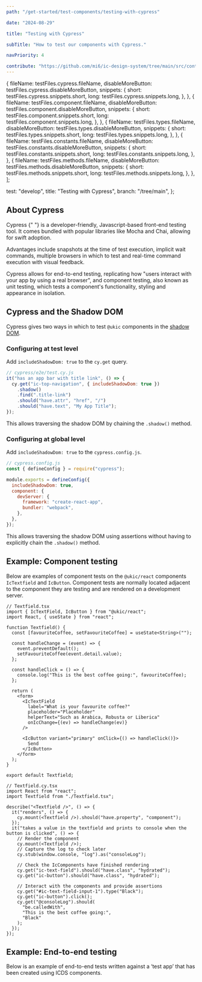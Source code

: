 ```yaml
---
path: "/get-started/test-components/testing-with-cypress"

date: "2024-08-29"

title: "Testing with Cypress"

subTitle: "How to test our components with Cypress."

navPriority: 4

contribute: "https://github.com/mi6/ic-design-system/tree/main/src/content/structured/get-started/testing-with-cypress.mdx"
---
```



  {
    fileName: testFiles.cypress.fileName,
    disableMoreButton: testFiles.cypress.disableMoreButton,
    snippets: {
      short: testFiles.cypress.snippets.short,
      long: testFiles.cypress.snippets.long,
    },
  },
  {
    fileName: testFiles.component.fileName,
    disableMoreButton: testFiles.component.disableMoreButton,
    snippets: {
      short: testFiles.component.snippets.short,
      long: testFiles.component.snippets.long,
    },
  },
  {
    fileName: testFiles.types.fileName,
    disableMoreButton: testFiles.types.disableMoreButton,
    snippets: {
      short: testFiles.types.snippets.short,
      long: testFiles.types.snippets.long,
    },
  },
  {
    fileName: testFiles.constants.fileName,
    disableMoreButton: testFiles.constants.disableMoreButton,
    snippets: {
      short: testFiles.constants.snippets.short,
      long: testFiles.constants.snippets.long,
    },
  },
  {
    fileName: testFiles.methods.fileName,
    disableMoreButton: testFiles.methods.disableMoreButton,
    snippets: {
      short: testFiles.methods.snippets.short,
      long: testFiles.methods.snippets.long,
    },
  },
];

  test: "develop",
  title: "Testing with Cypress",
  branch: "/tree/main",
};

## About Cypress

<p>
  <ic-link
    target="_blank"
    href="https://www.cypress.io/"
    rel="noreferer noopener nofollow"
  >
    Cypress
  </ic-link>{" "}
  is a developer-friendly, Javascript-based front-end testing tool. It comes
  bundled with popular libraries like Mocha and Chai, allowing for swift
  adoption.
</p>
<p>
  Advantages include snapshots at the time of test execution, implicit wait
  commands, multiple browsers in which to test and real-time command execution
  with visual feedback.
</p>

Cypress allows for end-to-end testing, replicating how "users interact with your app by using a real browser", and component testing, also known as unit testing, which tests a component's functionality, styling and appearance in isolation.

## Cypress and the Shadow DOM

Cypress gives two ways in which to test `@ukic` components in the [shadow DOM](/get-started/test-components#how-weve-built-the-components).

### Configuring at test level

Add `includeShadowDom: true` to the `cy.get` query.

```js
// cypress/e2e/test.cy.js
it("has an app bar with title link", () => {
  cy.get("ic-top-navigation", { includeShadowDom: true })
    .shadow()
    .find(".title-link")
    .should("have.attr", "href", "/")
    .should("have.text", "My App Title");
});
```

This allows traversing the shadow DOM by chaining the `.shadow()` method.

### Configuring at global level

Add `includeShadowDom: true` to the `cypress.config.js`.

```js
// cypress.config.js
const { defineConfig } = require("cypress");

module.exports = defineConfig({
  includeShadowDom: true,
  component: {
    devServer: {
      framework: "create-react-app",
      bundler: "webpack",
    },
  },
});
```

This allows traversing the shadow DOM using assertions without having to explicitly chain the `.shadow()` method.

## Example: Component testing

Below are examples of component tests on the `@ukic/react` components `IcTextfield` and `IcButton`. Component tests are normally located adjacent to the component they are testing and are rendered on a development server.

```tsx
// Textfield.tsx
import { IcTextField, IcButton } from "@ukic/react";
import React, { useState } from "react";

function Textfield() {
  const [favouriteCoffee, setFavouriteCoffee] = useState<String>("");

  const handleChange = (event) => {
    event.preventDefault();
    setFavouriteCoffee(event.detail.value);
  };

  const handleClick = () => {
    console.log("This is the best coffee going:", favouriteCoffee);
  };

  return (
    <form>
      <IcTextField
        label="What is your favourite coffee?"
        placeholder="Placeholder"
        helperText="Such as Arabica, Robusta or Liberica"
        onIcChange={(ev) => handleChange(ev)}
      />

      <IcButton variant="primary" onClick={() => handleClick()}>
        Send
      </IcButton>
    </form>
  );
}

export default Textfield;
```

```tsx
// Textfield.cy.tsx
import React from "react";
import Textfield from "./Textfield.tsx";

describe("<Textfield />", () => {
  it("renders", () => {
    cy.mount(<Textfield />).should("have.property", "component");
  });
  it("takes a value in the textfield and prints to console when the button is clicked", () => {
    // Render the component
    cy.mount(<Textfield />);
    // Capture the log to check later
    cy.stub(window.console, "log").as("consoleLog");

    // Check the IcComponents have finished rendering
    cy.get("ic-text-field").should("have.class", "hydrated");
    cy.get("ic-button").should("have.class", "hydrated");

    // Interact with the components and provide assertions
    cy.get("#ic-text-field-input-1").type("Black");
    cy.get("ic-button").click();
    cy.get("@consoleLog").should(
      "be.calledWith",
      "This is the best coffee going:",
      "Black"
    );
  });
});
```

## Example: End-to-end testing

Below is an example of end-to-end tests written against a ‘test app’ that has been created using ICDS components.

<ComponentTesting
      snippetArray={snippetArray}
      showStackblitzBtn
      stackblitzButtonTestAppProps={stackblitzProps}
    />
